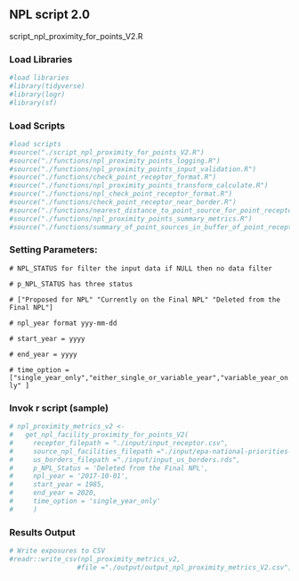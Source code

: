 ## NPL script 2.0

script_npl_proximity_for_points_V2.R

### Load Libraries

```R
#load libraries
#library(tidyverse)
#library(logr)
#library(sf)

```

### Load Scripts

```R
#load scripts
#source("./script_npl_proximity_for_points_V2.R")
#source("./functions/npl_proximity_points_logging.R")
#source("./functions/npl_proximity_points_input_validation.R")
#source("./functions/check_point_receptor_format.R")
#source("./functions/npl_proximity_points_transform_calculate.R")
#source("./functions/npl_check_point_receptor_format.R")
#source("./functions/check_point_receptor_near_border.R")
#source("./functions/nearest_distance_to_point_source_for_point_receptor.R")
#source("./functions/npl_proximity_points_summary_metrics.R")
#source("./functions/summary_of_point_sources_in_buffer_of_point_receptor.R")

```

### Setting Parameters:

`# NPL_STATUS for filter the input data if NULL then no data filter`

`# p_NPL_STATUS has three status`

`# ["Proposed for NPL" "Currently on the Final NPL" "Deleted from the Final NPL"]`

`# npl_year format yyy-mm-dd`

`# start_year = yyyy`

`# end_year = yyyy`

`# time_option = ["single_year_only","either_single_or_variable_year","variable_year_only" ]`

### Invok r script (sample)

```R

# npl_proximity_metrics_v2 <- 
#   get_npl_facility_proximity_for_points_V2(
#     receptor_filepath = "./input/input_receptor.csv", 
#     source_npl_facilities_filepath ="./input/epa-national-priorities-list-ciesin-mod-v2-2014.xls",
#     us_borders_filepath ="./input/input_us_borders.rds",
#     p_NPL_Status = 'Deleted from the Final NPL',
#     npl_year = '2017-10-01',
#     start_year = 1985,
#     end_year = 2020,
#     time_option = 'single_year_only'  
#     )

```

### Results Output

```R
# Write exposures to CSV
#readr::write_csv(npl_proximity_metrics_v2, 
                 #file ="./output/output_npl_proximity_metrics_V2.csv")


```
